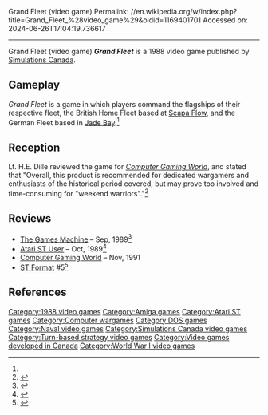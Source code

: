 Grand Fleet (video game)
Permalink: //en.wikipedia.org/w/index.php?title=Grand_Fleet_%28video_game%29&oldid=1169401701
Accessed on: 2024-06-26T17:04:19.736617



------
Grand Fleet (video game)
{{Short description|1988 video game}}
{{italic title}}
{{Infobox video game
| collapsible = 
| state = 
| italic title = 
| title = Grand Fleet
| image = GrandFleet cover.jpg
| alt = 
| caption = 
| developer = [[Simulations Canada]]
| publisher = [[Simulations Canada]]
| series = 
| engine = 
| platforms = [[Amiga]], [[Atari ST]], [[DOS]]
| released = 1988
| genre = Wargame
| modes = 
}}'''''Grand Fleet''''' is a 1988 video game published by [[Simulations Canada]].

==Gameplay==
''Grand Fleet'' is a game in which players command the flagships of their respective fleet, the British Home Fleet based at [[Scapa Flow]], and the German Fleet based in [[Jade Bay]].<ref name="CGW63"/>

==Reception==
Lt. H.E. Dille reviewed the game for ''[[Computer Gaming World]]'', and stated that "Overall, this product is recommended for dedicated wargamers and enthusiasts of the historical period covered, but may prove too involved and time-consuming for "weekend warriors"."<ref name="CGW63">{{cite magazine |last=Dille |first=Lt. H.E. |title=Grand Fleet |magazine=Computer Gaming World |date=September 1989 |volume=1 |issue=63 |pages=22}}</ref>

==Reviews==
*[[The Games Machine]] – Sep, 1989<ref>{{Cite web|url=https://archive.org/details/the-games-machine-22/page/n79/mode/2up|title=The Games Machine Issue 22}}</ref>
*[[Atari ST User]] – Oct, 1989<ref>{{Cite web|url=http://www.atarimania.com/atari-magazine-issue-atari-st-user-vol-4-no-08_1133.html|title = Atari ST User (Vol. 4, No. 08) - October - 1989: Atari magazine scans, PDF}}</ref>
*[[Computer Gaming World]] – Nov, 1991
*[[ST Format]] #5<ref>{{Cite web |url=http://www.atarimania.com/mags/hi_res/atari-st-format-issue-005_112.jpg |title=Archived copy |access-date=2021-08-06 |archive-date=2018-09-27 |archive-url=https://web.archive.org/web/20180927005016/http://www.atarimania.com/mags/hi_res/atari-st-format-issue-005_112.jpg |url-status=live }}</ref>

==References==
{{reflist}}

[[Category:1988 video games]]
[[Category:Amiga games]]
[[Category:Atari ST games]]
[[Category:Computer wargames]]
[[Category:DOS games]]
[[Category:Naval video games]]
[[Category:Simulations Canada video games]]
[[Category:Turn-based strategy video games]]
[[Category:Video games developed in Canada]]
[[Category:World War I video games]]
